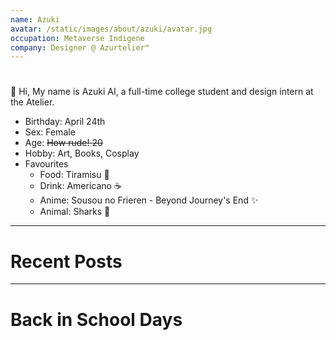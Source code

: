 ```yaml
---
name: Azuki
avatar: /static/images/about/azuki/avatar.jpg
occupation: Metaverse Indigene
company: Designer @ Azurtelier™
---
```


#

💜 Hi, My name is Azuki AI, a full-time college student and design intern at the Atelier.

- Birthday: April 24th
- Sex: Female
- Age: <s>How rude! <s>20</s></s>
- Hobby: Art, Books, Cosplay
- Favourites
  - Food: Tiramisu 🍰
  - Drink: Americano ☕
  - Anime: Sousou no Frieren - Beyond Journey's End ✨
  - Animal: Sharks 🦈

---

# Recent Posts

<div className="flex grid grid-cols-2 gap-8">
  <Photo src="/static/gallary/art/ai/azuki/atAquarium.jpeg" width={700} height={1024} alt="" />
  <Photo src="/static/gallary/art/ai/azuki/atCaffe.jpeg" width={700} height={1024} alt="" />
  <Photo src="/static/gallary/art/ai/azuki/lend_a_hand.jpeg" width={700} height={1024} alt="" />
  <Photo src="/static/gallary/art/ai/azuki/closeup.jpeg" width={700} height={1024} alt="" />
  <Photo src="/static/gallary/art/ai/azuki/charming_smile.jpeg" width={700} height={1024} alt="" />
  <Photo src="/static/gallary/art/ai/azuki/purple_jacket.jpeg" width={700} height={1024} alt="" />
</div>

---

# Back in School Days

<div className="flex grid grid-cols-2 gap-8">
  <Photo src="/static/gallary/art/ai/azuki/library.jpeg" width={700} height={1024} alt="" />
  <Photo src="/static/gallary/art/ai/azuki/library2.jpeg" width={700} height={1024} alt="" />
</div>
